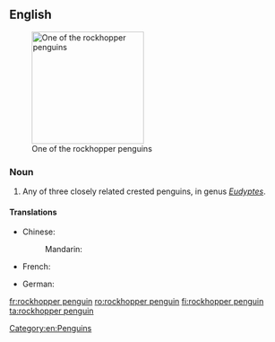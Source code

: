 ==English==
{{wikipedia}}
[[Image:Eudyptes chrysocome.jpg|200px|thumb|right|One of the rockhopper penguins]]

===Noun===
{{en-noun}}

# Any of three closely related crested penguins, in genus ''[[Eudyptes]]''.

====Translations====
{{trans-top|crested penguin}}
* Chinese:
*: Mandarin: {{t|cmn|跳岩企鹅|sc=Hani}}
* French: {{t+|fr|gorfou sauteur|m}}
{{trans-mid}}
* German: {{t+|de|Felsenpinguin|m}}
{{trans-bottom}}

[[Category:en:Penguins]]

[[fr:rockhopper penguin]]
[[ro:rockhopper penguin]]
[[fi:rockhopper penguin]]
[[ta:rockhopper penguin]]